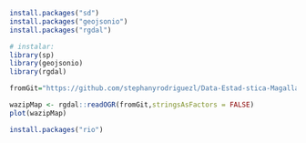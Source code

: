 
```r
install.packages("sd")
install.packages("geojsonio")
install.packages("rgdal")
```
```r
# instalar:
library(sp)
library(geojsonio)
library(rgdal)

fromGit="https://github.com/stephanyrodriguezl/Data-Estad-stica-Magallanes/raw/master/seattle.json" # link desde github

wazipMap <- rgdal::readOGR(fromGit,stringsAsFactors = FALSE)
plot(wazipMap)

install.packages("rio")
```


